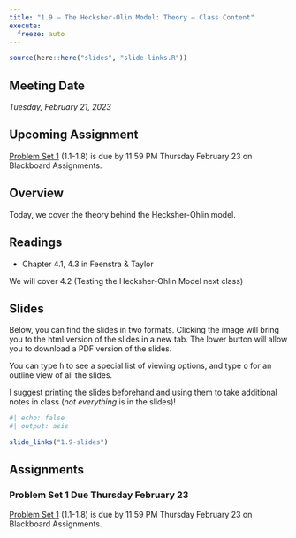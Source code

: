 ```yaml
---
title: "1.9 — The Hecksher-Olin Model: Theory — Class Content"
execute:
  freeze: auto
---
```


```r
source(here::here("slides", "slide-links.R"))
```

::: {.callout-note appearance="minimal"}
# Meeting Date

*Tuesday, February 21, 2023*
:::

::: callout-warning
# Upcoming Assignment
[Problem Set 1](/assignment/01-problem-set) (1.1-1.8) is due by 11:59 PM Thursday February 23 on Blackboard Assignments.
:::

## <i class="fas fa-info-circle fa-lg"></i> Overview

Today, we cover the theory behind the Hecksher-Ohlin model.

## <i class="fas fa-book-reader fa-lg"></i> Readings

- Chapter 4.1, 4.3 in Feenstra & Taylor

We will cover 4.2 (Testing the Hecksher-Ohlin Model next class)

## <i class="fas fa-chalkboard-teacher"></i> Slides

Below, you can find the slides in two formats. Clicking the image will bring you to the html version of the slides in a new tab. The lower button will allow you to download a PDF version of the slides.

::: callout-tip
You can type <kbd>h</kbd> to see a special list of viewing options, and type <kbd>o</kbd> for an outline view of all the slides.
:::

I suggest printing the slides beforehand and using them to take additional notes in class (*not everything* is in the slides)!

```r
#| echo: false
#| output: asis

slide_links("1.9-slides")
```

## <i class="fas fa-laptop-code"></i> Assignments

### Problem Set 1 Due Thursday February 23

[Problem Set 1](/assignment/01-problem-set) (1.1-1.8) is due by 11:59 PM Thursday February 23 on Blackboard Assignments.

